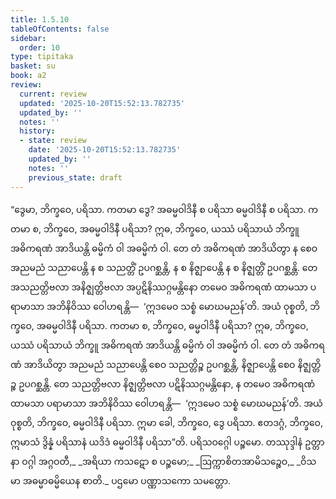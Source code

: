 ```yaml
---
title: 1.5.10
tableOfContents: false
sidebar:
  order: 10
type: tipitaka
basket: su
book: a2
review:
  current: review
  updated: '2025-10-20T15:52:13.782735'
  updated_by: ''
  notes: ''
  history:
  - state: review
    date: '2025-10-20T15:52:13.782735'
    updated_by: ''
    notes: ''
    previous_state: draft
---
```



<DynamicBreadcrumb />


<ReviewStatus review={frontmatter.review} showDetails={true} />

<HypothesisAnnotation frontmatter={frontmatter} />

<Division number="52" book="a2" e="ch" v="15" p="75">

<Paragraph number="123" book="a2">
“ဒွေမာ, ဘိက္ခဝေ, ပရိသာ. ကတမာ ဒွေ? အဓမ္မဝါဒိနီ စ ပရိသာ ဓမ္မဝါဒိနီ စ ပရိသာ. ကတမာ စ, ဘိက္ခဝေ, အဓမ္မဝါဒိနီ ပရိသာ? ဣဓ, ဘိက္ခဝေ, ယဿံ ပရိသာယံ ဘိက္ခူ အဓိကရဏံ အာဒိယန္တိ ဓမ္မိကံ ဝါ အဓမ္မိကံ ဝါ. တေ တံ အဓိကရဏံ အာဒိယိတွာ န စေဝ အညမညံ သညာပေန္တိ န စ သညတ္တိံ ဥပဂစ္ဆန္တိ, န စ နိဇ္ဈာပေန္တိ န စ နိဇ္ဈတ္တိံ ဥပဂစ္ဆန္တိ. တေ အသညတ္တိဗလာ အနိဇ္ဈတ္တိဗလာ အပ္ပဋိနိဿဂ္ဂမန္တိနော တမေဝ အဓိကရဏံ ထာမသာ ပရာမာသာ အဘိနိဝိဿ ဝေါဟရန္တိ—  ‘ဣဒမေဝ သစ္စံ မောဃမညန်’တိ. အယံ ဝုစ္စတိ, ဘိက္ခဝေ, အဓမ္မဝါဒိနီ ပရိသာ.
</Paragraph>

<Paragraph number="124" book="a2">
ကတမာ စ, ဘိက္ခဝေ, ဓမ္မဝါဒိနီ ပရိသာ? ဣဓ, ဘိက္ခဝေ, ယဿံ ပရိသာယံ ဘိက္ခူ အဓိကရဏံ အာဒိယန္တိ ဓမ္မိကံ ဝါ အဓမ္မိကံ ဝါ. တေ တံ အဓိကရဏံ အာဒိယိတွာ အညမညံ သညာပေန္တိ စေဝ သညတ္တိဉ္စ ဥပဂစ္ဆန္တိ, နိဇ္ဈာပေန္တိ စေဝ နိဇ္ဈတ္တိဉ္စ ဥပဂစ္ဆန္တိ. တေ သညတ္တိဗလာ နိဇ္ဈတ္တိဗလာ ပဋိနိဿဂ္ဂမန္တိနော, န တမေဝ အဓိကရဏံ ထာမသာ ပရာမာသာ အဘိနိဝိဿ ဝေါဟရန္တိ—  ‘ဣဒမေဝ သစ္စံ မောဃမညန်’တိ. အယံ ဝုစ္စတိ, ဘိက္ခဝေ, ဓမ္မဝါဒိနီ ပရိသာ. ဣမာ ခေါ, ဘိက္ခဝေ, ဒွေ ပရိသာ. ဧတဒဂ္ဂံ, ဘိက္ခဝေ, ဣမာသံ ဒွိန္နံ ပရိသာနံ ယဒိဒံ ဓမ္မဝါဒိနီ ပရိသာ”တိ.

</Paragraph>
</Division>

<Paragraph number="125" type="center" book="a2">
ပရိသဝဂ္ဂေါ ပဉ္စမော.



</Paragraph>

<Paragraph number="126" type="center" book="a2">
တဿုဒ္ဒါနံ


</Paragraph>

<Paragraph number="127" type="verses" book="a2">
ဥတ္တာနာ ဝဂ္ဂါ အဂ္ဂဝတီ,_  
_အရိယာ ကသဋော စ ပဉ္စမော;_  
_ဩက္ကာစိတအာမိသဉ္စေဝ,_  
_ဝိသမာ အဓမ္မာဓမ္မိယေန စာတိ._  


</Paragraph>

<Paragraph number="128" type="center" book="a2">
ပဌမော ပဏ္ဏာသကော သမတ္တော.
</Paragraph>